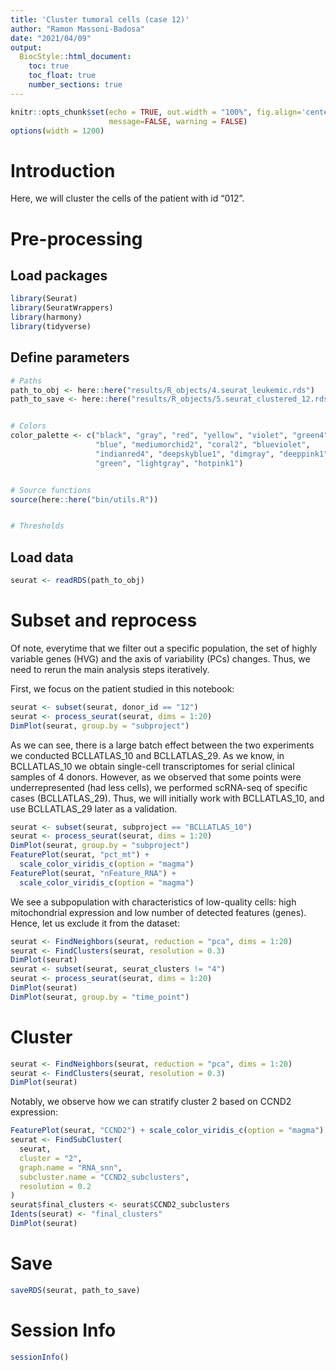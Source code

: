 ```yaml
---
title: 'Cluster tumoral cells (case 12)'
author: "Ramon Massoni-Badosa"
date: "2021/04/09"
output: 
  BiocStyle::html_document:
    toc: true
    toc_float: true
    number_sections: true
---
```


```r
knitr::opts_chunk$set(echo = TRUE, out.width = "100%", fig.align='center', 
                      message=FALSE, warning = FALSE)
options(width = 1200)
```


# Introduction

Here, we will cluster the cells of the patient with id "012".


# Pre-processing

## Load packages

```r
library(Seurat)
library(SeuratWrappers)
library(harmony)
library(tidyverse)
```


## Define parameters

```r
# Paths
path_to_obj <- here::here("results/R_objects/4.seurat_leukemic.rds")
path_to_save <- here::here("results/R_objects/5.seurat_clustered_12.rds")


# Colors
color_palette <- c("black", "gray", "red", "yellow", "violet", "green4",
                   "blue", "mediumorchid2", "coral2", "blueviolet",
                   "indianred4", "deepskyblue1", "dimgray", "deeppink1",
                   "green", "lightgray", "hotpink1")


# Source functions
source(here::here("bin/utils.R"))


# Thresholds
```

  
## Load data

```r
seurat <- readRDS(path_to_obj)
```


# Subset and reprocess

Of note, everytime that we filter out a specific population, the set of highly variable genes (HVG) and the axis of variability (PCs) changes. Thus, we need to rerun the main analysis steps iteratively.

First, we focus on the patient studied in this notebook:

```r
seurat <- subset(seurat, donor_id == "12")
seurat <- process_seurat(seurat, dims = 1:20)
DimPlot(seurat, group.by = "subproject")
```

As we can see, there is a large batch effect between the two experiments we conducted BCLLATLAS_10 and BCLLATLAS_29. As we know, in BCLLATLAS_10 we obtain single-cell transcriptomes for serial clinical samples of 4 donors. However, as we observed that some points were underrepresented (had less cells), we performed scRNA-seq of specific cases (BCLLATLAS_29). Thus, we will initially work with BCLLATLAS_10, and use BCLLATLAS_29 later as a validation.


```r
seurat <- subset(seurat, subproject == "BCLLATLAS_10")
seurat <- process_seurat(seurat, dims = 1:20)
DimPlot(seurat, group.by = "subproject")
FeaturePlot(seurat, "pct_mt") +
  scale_color_viridis_c(option = "magma")
FeaturePlot(seurat, "nFeature_RNA") +
  scale_color_viridis_c(option = "magma")
```


We see a subpopulation with characteristics of low-quality cells: high mitochondrial expression and low number of detected features (genes). Hence, let us exclude it from the dataset:

```r
seurat <- FindNeighbors(seurat, reduction = "pca", dims = 1:20)
seurat <- FindClusters(seurat, resolution = 0.3)
DimPlot(seurat)
seurat <- subset(seurat, seurat_clusters != "4")
seurat <- process_seurat(seurat, dims = 1:20)
DimPlot(seurat)
DimPlot(seurat, group.by = "time_point")
```


# Cluster

```r
seurat <- FindNeighbors(seurat, reduction = "pca", dims = 1:20)
seurat <- FindClusters(seurat, resolution = 0.3)
DimPlot(seurat)
```


Notably, we observe how we can stratify cluster 2 based on CCND2 expression:

```r
FeaturePlot(seurat, "CCND2") + scale_color_viridis_c(option = "magma")
seurat <- FindSubCluster(
  seurat,
  cluster = "2",
  graph.name = "RNA_snn",
  subcluster.name = "CCND2_subclusters",
  resolution = 0.2
)
seurat$final_clusters <- seurat$CCND2_subclusters
Idents(seurat) <- "final_clusters"
DimPlot(seurat)
```


# Save

```r
saveRDS(seurat, path_to_save)
```


# Session Info

```r
sessionInfo()
```

